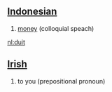 == [[Indonesian]] ==

# [[money]] (colloquial speach)

[[nl:duit]]

== [[Irish]] ==

# to you (prepositional pronoun)